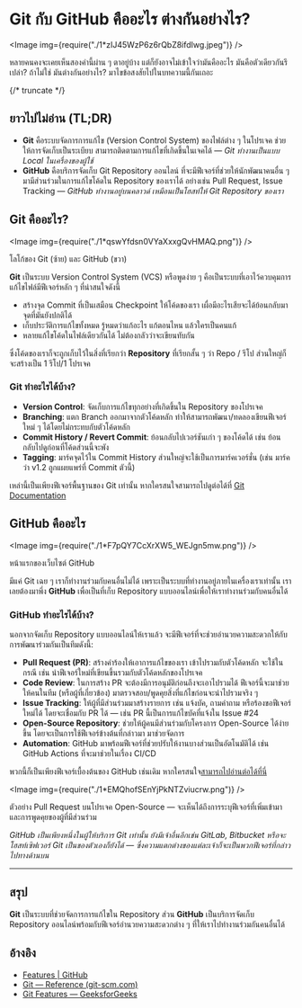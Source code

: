 
# Git กับ GitHub คืออะไร ต่างกันอย่างไร?

<Image img={require("./1*zIJ45WzP6z6rQbZ8ifdIwg.jpeg")} />

หลายคนคงจะเคยเห็นสองคำนี้ผ่าน ๆ ตาอยู่บ้าง แต่ก็ยังอาจไม่เข้าใจว่ามันคืออะไร มันคือตัวเดียวกันรึเปล่า? ถ้าไม่ใช่ มันต่างกันอย่างไร? มาไขข้อสงสัยไปในบทความนี้กันเถอะ

{/* truncate */}

## ยาวไปไม่อ่าน (TL;DR)

- **Git** คือระบบจัดการการแก้ไข (Version Control System) ของไฟล์ต่าง ๆ ในโปรเจค ช่วยให้การจัดเก็บเป็นระเบียบ สามารถติดตามการแก้ไขที่เกิดขึ้นในเจคได้ — *Git ทำงานเป็นแบบ Local ในเครื่องของผู้ใช้*
- **GitHub** คือบริการจัดเก็บ Git Repository ออนไลน์ ที่จะมีฟีเจอร์ที่ช่วยให้นักพัฒนาคนอื่น ๆ มามีส่วนร่วมในการแก้ไขโค้ดใน Repository ของเราได้ อย่างเช่น Pull Request, Issue Tracking — *GitHub ทำงานอยู่บนคลาวด์ เหมือนเป็นโฮสท์ให้ Git Repository ของเรา*

## Git คืออะไร?

<Image img={require("./1*qswYfdsn0VYaXxxgQvHMAQ.png")} />

โลโก้ของ Git (ซ้าย) และ GitHub (ขวา)

**Git** เป็นระบบ Version Control System (VCS) หรือพูดง่าย ๆ คือเป็นระบบที่เอาไว้ควบคุมการแก้ไขไฟล์มีฟีเจอร์หลัก ๆ ที่น่าสนใจดังนี้

- สร้างจุด Commit ที่เป็นเสมือน Checkpoint ให้โค้ดของเรา เผื่อมีอะไรเสียจะได้ย้อนกลับมาจุดที่มันยังปกติได้
- เก็บประวัติการแก้ไขทั้งหมด รู้หมดว่าแก้อะไร แก้ตอนไหน แล้วใครเป็นคนแก้
- หลายแก้ไขโค้ดในไฟล์เดียวกันได้ ไม่ต้องกลัวว่าจะเขียนทับกัน

ซึ่งโค้ดของเราก็จะถูกเก็บไว้ในสิ่งที่เรียกว่า **Repository** ที่เรียกสั้น ๆ ว่า Repo / รีโป ส่วนใหญ่ก็จะสร้างเป็น 1 รีโป/1 โปรเจค

### Git ทำอะไรได้บ้าง?

- **Version Control**: จัดเก็บการแก้ไขทุกอย่างที่เกิดขึ้นใน Repository ของโปรเจค
- **Branching**: แตก Branch ออกมาจากตัวโค้ดหลัก ทำให้สามารถพัฒนา/ทดลองเขียนฟีเจอร์ใหม่ ๆ ได้โดยไม่กระทบกับตัวโค้ดหลัก
- **Commit History / Revert Commit**: ย้อนกลับไปเวอร์ชันเก่า ๆ ของโค้ดได้ เช่น ย้อนกลับไปดูก่อนที่โค้ดส่วนนี้จะพัง
- **Tagging**: มาร์คจุดไว้ใน Commit History ส่วนใหญ่จะใช้เป็นการมาร์คเวอร์ชั่น (เช่น มาร์คว่า v1.2 ถูกแผยแพร่ที่ Commit ตัวนี้)

เหล่านี้เป็นเพียงฟีเจอร์พื้นฐานของ Git เท่านั้น หากใครสนใจสามารถไปดูต่อได้ที่ [Git Documentation](https://git-scm.com/docs)

## GitHub คืออะไร

<Image img={require("./1*F7pQY7CcXrXW5_WEJgn5mw.png")} />

หน้าแรกของเว็บไซต์ GitHub

มีแค่ Git เฉย ๆ เราก็ทำงานร่วมกับคนอื่นไม่ได้ เพราะเป็นระบบที่ทำงานอยู่ภายในเครื่องเราเท่านั้น เราเลยต้องมาพึ่ง **GitHub** เพื่อเป็นที่เก็บ Repository แบบออนไลน์เพื่อให้เราทำงานร่วมกับคนอื่นได้

### GitHub ทำอะไรได้บ้าง?

นอกจากจัดเก็บ Repository แบบออนไลน์ให้เราแล้ว จะมีฟีเจอร์ที่จะช่วยอำนวยความสะดวกให้กับการพัฒนาร่วมกันเป็นทีมดังนี้:

- **Pull Request (PR)**: สร้างคำร้องให้เอาการแก้ไขของเรา เข้าไปรวมกับตัวโค้ดหลัก จะใช้ในกรณี เช่น นำฟีเจอร์ใหม่ที่เขียนขึ้นรวมกับตัวโค้ดหลักของโปรเจค
- **Code Review**: ในการสร้าง PR จะต้องมีการอนุมัติก่อนถึงจะเอาไปรวมได้ ฟีเจอร์นี้จะมาช่วยให้คนในทีม (หรือผู้ที่เกี่ยวข้อง) มาตรวจสอบ/พูดคุยสิ่งที่แก้ไขก่อนจะนำไปรวมจริง ๆ
- **Issue Tracking**: ให้ผู้ที่มีส่วนร่วมมาสร้างรายการ เช่น แจ้งบัค, ถามคำถาม หรือร้องขอฟีเจอร์ใหม่ได้ โดยจะเชื่อมกับ PR ได้ — เช่น PR นี้เป็นการแก้ไขบัคที่แจ้งใน Issue #24
- **Open-Source Repository**: ช่วยให้ผู้คนมีส่วนร่วมกับโครงการ Open-Source ได้ง่ายขึ้น โดยจะเป็นการใช้ฟีเจอร์ข้างต้นที่กล่าวมา มาช่วยจัดการ
- **Automation**: GitHub มาพร้อมฟีเจอร์ที่ช่วยปรับให้งานบางส่วนเป็นอัตโนมัติได้ เช่น GitHub Actions ที่จะมาช่วยในเรื่อง CI/CD

พวกนี้ก็เป็นเพียงฟีเจอร์เบื้องต้นของ GitHub เช่นเดิม หากใครสนใจ[สามารถไปอ่านต่อได้ที่นี่](https://github.com/features)

<Image img={require("./1*EMQhofSEnYjPkNTZviucrw.png")} />

ตัวอย่าง Pull Request บนโปรเจค Open-Source — จะเห็นได้ถึงการระบุฟีเจอร์ที่เพิ่มเข้ามา และการพูดคุยของผู้ที่มีส่วนร่วม

_GitHub เป็นเพียงหนึ่งในผู้ให้บริการ Git เท่านั้น ยังมีเจ้าอื่นอีกเช่น GitLab, Bitbucket หรือจะโฮสท์เซิฟเวอร์ Git เป็นของตัวเองก็ยังได้ — ซึ่งความแตกต่างของแต่ละเจ้าก็จะเป็นพวกฟีเจอร์ที่กล่าวไปทางด้านบน_

---

## สรุป

**Git** เป็นระบบที่ช่วยจัดการการแก้ไขใน Repository ส่วน **GitHub** เป็นบริการจัดเก็บ Repository ออนไลน์พร้อมกับฟีเจอร์อำนวยความสะดวกต่าง ๆ ที่ให้เราไปทำงานร่วมกันคนอื่นได้

## อ้างอิง

- [Features | GitHub](https://github.com/features)
- [Git — Reference (git-scm.com)](https://git-scm.com/docs)
- [Git Features — GeeksforGeeks](https://www.geeksforgeeks.org/git-features/)
